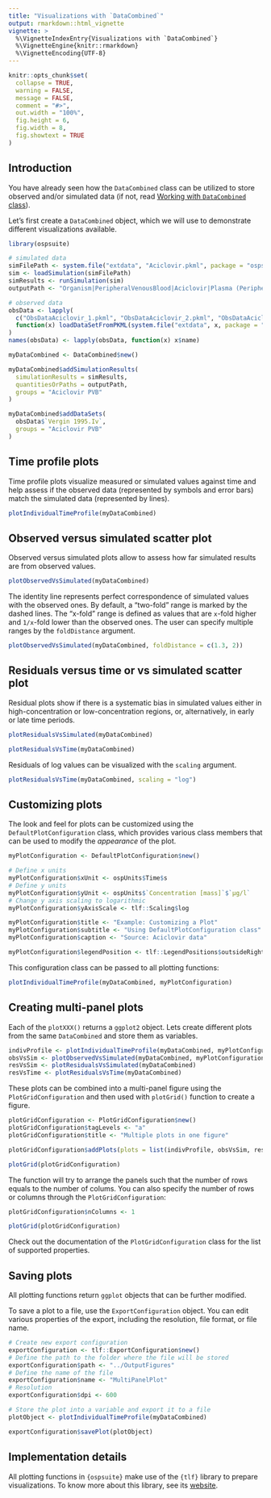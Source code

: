 ```yaml
---
title: "Visualizations with `DataCombined`"
output: rmarkdown::html_vignette
vignette: >
  %\VignetteIndexEntry{Visualizations with `DataCombined`}
  %\VignetteEngine{knitr::rmarkdown}
  %\VignetteEncoding{UTF-8}
---
```


```r
knitr::opts_chunk$set(
  collapse = TRUE,
  warning = FALSE,
  message = FALSE,
  comment = "#>",
  out.width = "100%",
  fig.height = 6,
  fig.width = 8,
  fig.showtext = TRUE
)
```

## Introduction

You have already seen how the `DataCombined` class can be utilized to store observed and/or simulated data (if not, read [Working with `DataCombined` class](data-combined.html)).

Let's first create a `DataCombined` object, which we will use to demonstrate different visualizations available.

```r
library(ospsuite)

# simulated data
simFilePath <- system.file("extdata", "Aciclovir.pkml", package = "ospsuite")
sim <- loadSimulation(simFilePath)
simResults <- runSimulation(sim)
outputPath <- "Organism|PeripheralVenousBlood|Aciclovir|Plasma (Peripheral Venous Blood)"

# observed data
obsData <- lapply(
  c("ObsDataAciclovir_1.pkml", "ObsDataAciclovir_2.pkml", "ObsDataAciclovir_3.pkml"),
  function(x) loadDataSetFromPKML(system.file("extdata", x, package = "ospsuite"))
)
names(obsData) <- lapply(obsData, function(x) x$name)

myDataCombined <- DataCombined$new()

myDataCombined$addSimulationResults(
  simulationResults = simResults,
  quantitiesOrPaths = outputPath,
  groups = "Aciclovir PVB"
)

myDataCombined$addDataSets(
  obsData$`Vergin 1995.Iv`,
  groups = "Aciclovir PVB"
)
```

## Time profile plots

Time profile plots visualize measured or simulated values against time and help 
assess if the observed data (represented by symbols and error bars) match the 
simulated data (represented by lines).

```r
plotIndividualTimeProfile(myDataCombined)
```

## Observed versus simulated scatter plot 

Observed versus simulated plots allow to assess how far simulated results 
are from observed values.

```r
plotObservedVsSimulated(myDataCombined)
```

The identity line represents perfect correspondence of simulated values with the 
observed ones. By default, a "two-fold" range is marked by the dashed lines. 
The "x-fold" range is defined as values that are `x`-fold higher and `1/x`-fold 
lower than the observed ones. The user can specify multiple ranges by the `foldDistance` 
argument.

```r
plotObservedVsSimulated(myDataCombined, foldDistance = c(1.3, 2))
```

## Residuals versus time or vs simulated scatter plot

Residual plots show if there is a systematic bias in simulated values either in 
high-concentration or low-concentration regions, or, alternatively, in early or 
late time periods.

```r
plotResidualsVsSimulated(myDataCombined)
```


```r
plotResidualsVsTime(myDataCombined)
```


Residuals of log values can be visualized with the `scaling` argument.

```r
plotResidualsVsTime(myDataCombined, scaling = "log")
```

## Customizing plots

The look and feel for plots can be customized using the `DefaultPlotConfiguration` class, which provides various class members that can be used to modify the *appearance* of the plot.

```r
myPlotConfiguration <- DefaultPlotConfiguration$new()

# Define x units
myPlotConfiguration$xUnit <- ospUnits$Time$s
# Define y units
myPlotConfiguration$yUnit <- ospUnits$`Concentration [mass]`$`µg/l`
# Change y axis scaling to logarithmic
myPlotConfiguration$yAxisScale <- tlf::Scaling$log

myPlotConfiguration$title <- "Example: Customizing a Plot"
myPlotConfiguration$subtitle <- "Using DefaultPlotConfiguration class"
myPlotConfiguration$caption <- "Source: Aciclovir data"

myPlotConfiguration$legendPosition <- tlf::LegendPositions$outsideRight
```

This configuration class can be passed to all plotting functions:

```r
plotIndividualTimeProfile(myDataCombined, myPlotConfiguration)
```

## Creating multi-panel plots

Each of the `plotXXX()` returns a `ggplot2` object. Lets create different plots 
from the same `DataCombined` and store them as variables.

```r
indivProfile <- plotIndividualTimeProfile(myDataCombined, myPlotConfiguration)
obsVsSim <- plotObservedVsSimulated(myDataCombined, myPlotConfiguration)
resVsSim <- plotResidualsVsSimulated(myDataCombined)
resVsTime <- plotResidualsVsTime(myDataCombined)
```

These plots can be combined into a multi-panel figure using the `PlotGridConfiguration` 
and then used with `plotGrid()` function to create a figure.

```r
plotGridConfiguration <- PlotGridConfiguration$new()
plotGridConfiguration$tagLevels <- "a"
plotGridConfiguration$title <- "Multiple plots in one figure"

plotGridConfiguration$addPlots(plots = list(indivProfile, obsVsSim, resVsSim, resVsTime))

plotGrid(plotGridConfiguration)
```

The function will try to arrange the panels such that the number of rows equals 
to the number of colums. You can also specify the number of rows or columns through 
the `PlotGridConfiguration`:

```r
plotGridConfiguration$nColumns <- 1

plotGrid(plotGridConfiguration)
```

Check out the documentation of the `PlotGridConfiguration` class for the list of 
supported properties.

## Saving plots

All plotting functions return `ggplot` objects that can be further modified.

To save a plot to a file, use the `ExportConfiguration` object. You can edit 
various properties of the export, including the resolution, file format, 
or file name.

```r
# Create new export configuration
exportConfiguration <- tlf::ExportConfiguration$new()
# Define the path to the folder where the file will be stored
exportConfiguration$path <- "../OutputFigures"
# Define the name of the file
exportConfiguration$name <- "MultiPanelPlot"
# Resolution
exportConfiguration$dpi <- 600

# Store the plot into a variable and export it to a file
plotObject <- plotIndividualTimeProfile(myDataCombined)

exportConfiguration$savePlot(plotObject)
```

## Implementation details

All plotting functions in `{ospsuite}` make use of the `{tlf}` library to prepare visualizations. To know more about this library, see its [website](https://www.open-systems-pharmacology.org/TLF-Library/).
